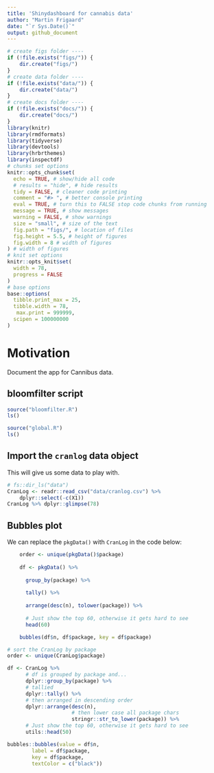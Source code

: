 ```yaml
---
title: 'Shinydashboard for cannabis data'
author: "Martin Frigaard"
date: "`r Sys.Date()`"
output: github_document
---
```


```r
# create figs folder ----
if (!file.exists("figs/")) {
    dir.create("figs/")
}
# create data folder ----
if (!file.exists("data/")) {
    dir.create("data/")
}
# create docs folder ----
if (!file.exists("docs/")) {
    dir.create("docs/")
}
library(knitr)
library(rmdformats)
library(tidyverse)
library(devtools)
library(hrbrthemes)
library(inspectdf)
# chunks set options
knitr::opts_chunk$set(
  echo = TRUE, # show/hide all code
  # results = "hide", # hide results
  tidy = FALSE, # cleaner code printing
  comment = "#> ", # better console printing
  eval = TRUE, # turn this to FALSE stop code chunks from running
  message = TRUE, # show messages
  warning = FALSE, # show warnings
  size = "small", # size of the text
  fig.path = "figs/", # location of files
  fig.height = 5.5, # height of figures
  fig.width = 8 # width of figures
) # width of figures
# knit set options
knitr::opts_knit$set(
  width = 78,
  progress = FALSE
)
# base options
base::options(
  tibble.print_max = 25,
  tibble.width = 78,
   max.print = 999999,
  scipen = 100000000
)
```


# Motivation 

Document the app for Cannibus data. 

## bloomfilter script

```r
source("bloomfilter.R")
ls()
```

```r
source("global.R")
ls()
```

## Import the `cranlog` data object 

This will give us some data to play with. 

```r
# fs::dir_ls("data")
CranLog <- readr::read_csv("data/cranlog.csv") %>% 
    dplyr::select(-c(X1))
CranLog %>% dplyr::glimpse(78)
```

## Bubbles plot

We can replace the `pkgData()` with `CranLog` in the code below:

```r
    order <- unique(pkgData()$package)
    
    df <- pkgData() %>%
        
      group_by(package) %>%
        
      tally() %>%
        
      arrange(desc(n), tolower(package)) %>%
        
      # Just show the top 60, otherwise it gets hard to see
      head(60)

    bubbles(df$n, df$package, key = df$package)
```


```r
# sort the CranLog by package
order <- unique(CranLog$package)

df <- CranLog %>%
      # df is grouped by package and...
      dplyr::group_by(package) %>%
      # tallied
      dplyr::tally() %>%
      # then arranged in descending order
      dplyr::arrange(desc(n), 
                     # then lower case all package chars
                     stringr::str_to_lower(package)) %>%
      # Just show the top 60, otherwise it gets hard to see
      utils::head(50)

bubbles::bubbles(value = df$n, 
        label = df$package, 
        key = df$package, 
        textColor = c("black"))
```

